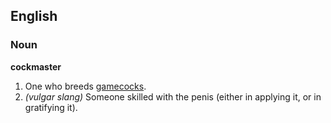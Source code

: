 ==English==
===Noun===
'''cockmaster'''
# One who breeds [[gamecock]]s.  
# ''(vulgar slang)'' Someone skilled with the penis (either in applying it, or in gratifying it).